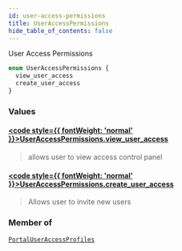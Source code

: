```yaml
---
id: user-access-permissions
title: UserAccessPermissions
hide_table_of_contents: false
---
```








User Access Permissions

```graphql
enum UserAccessPermissions {
  view_user_access
  create_user_access
}
```


### Values

#### [<code style={{ fontWeight: 'normal' }}>UserAccessPermissions.<b>view_user_access</b></code>](#) 
> allows user to view access control panel
> 

#### [<code style={{ fontWeight: 'normal' }}>UserAccessPermissions.<b>create_user_access</b></code>](#) 
> Allows user to invite new users
> 



### Member of

[`PortalUserAccessProfiles`](/api/graphql/documentation/objects/portal-user-access-profiles)  <Badge class="secondary" text="object"/>



